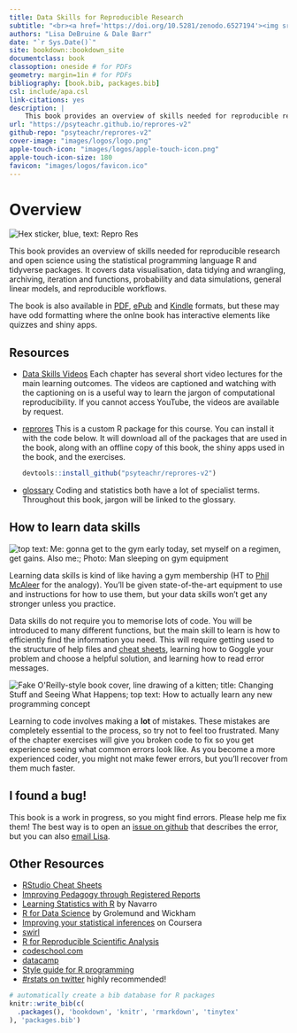 ```yaml
--- 
title: Data Skills for Reproducible Research
subtitle: "<br><a href='https://doi.org/10.5281/zenodo.6527194'><img src='https://zenodo.org/badge/DOI/10.5281/zenodo.6527194.svg' alt='DOI: 10.5281/zenodo.6527194'></a>"
authors: "Lisa DeBruine & Dale Barr"
date: "`r Sys.Date()`"
site: bookdown::bookdown_site
documentclass: book
classoption: oneside # for PDFs
geometry: margin=1in # for PDFs
bibliography: [book.bib, packages.bib]
csl: include/apa.csl
link-citations: yes
description: |
    This book provides an overview of skills needed for reproducible research and open science using the statistical programming language R and tidyverse packages. It covers data visualisation, data tidying and wrangling, archiving, iteration and functions, probability and data simulations, general linear models, and reproducible workflows.
url: "https://psyteachr.github.io/reprores-v2"
github-repo: "psyteachr/reprores-v2"
cover-image: "images/logos/logo.png"
apple-touch-icon: "images/logos/apple-touch-icon.png"
apple-touch-icon-size: 180
favicon: "images/logos/favicon.ico"
---
```


# Overview {-}

<div class="small_right"><img src="images/logos/logo.png" alt="Hex sticker, blue, text: Repro Res" /></div>

This book provides an overview of skills needed for reproducible research and open science using the statistical programming language R and tidyverse packages. It covers data visualisation, data tidying and wrangling, archiving, iteration and functions, probability and data simulations, general linear models, and reproducible workflows.


The book is also available in [PDF](reprores-v2.pdf), [ePub](reprores-v2.epub) and [Kindle](reprores-v2.mobi) formats, but these may have odd formatting where the onlne book has interactive elements like quizzes and shiny apps.


## Resources {-}

* [Data Skills Videos](https://www.youtube.com/playlist?list=PLA2iRWVwbpTKqULIFGBIe4Bg-YounTV1J){target="_blank"}
    Each chapter has several short video lectures for the main learning outcomes. The videos are captioned and watching with the captioning on is a useful way to learn the jargon of computational reproducibility. If you cannot access YouTube, the videos are available by request.

* [reprores](https://github.com/psyteachr/reprores-v2){target="_blank"}
    This is a custom R package for this course. You can install it with the code below. It will download all of the packages that are used in the book, along with an offline copy of this book, the shiny apps used in the book, and the exercises.
    
    ```r
    devtools::install_github("psyteachr/reprores-v2")
    ```

* [glossary](https://psyteachr.github.io/glossary){target="_blank"}
    Coding and statistics both have a lot of specialist terms. Throughout this book, jargon will be linked to the glossary.
    
## How to learn data skills {-}

<div class="left meme"><img src="images/memes/gym_sleep.jpg" 
    alt="top text: Me: gonna get to the gym early today, set myself on a regimen, get gains. Also me:; Photo: Man sleeping on gym equipment" /></div>

Learning data skills is kind of like having a gym membership (HT to [Phil McAleer](https://twitter.com/McAleerP) for the analogy). You'll be given state-of-the-art equipment to use and instructions for how to use them, but your data skills won't get any stronger unless you practice. 

Data skills do not require you to memorise lots of code. You will be introduced to many different functions, but the main skill to learn is how to efficiently find the information you need. This will require getting used to the structure of help files and [cheat sheets](https://www.rstudio.com/resources/cheatsheets/){target="_blank"}, learning how to Goggle your problem and choose a helpful solution, and learning how to read error messages.

<div class="right meme"><img src="images/memes/changing-stuff.jpg" 
     alt="Fake O'Reilly-style book cover, line drawing of a kitten; title: Changing Stuff and Seeing What Happens; top text: How to actually learn any new programming concept" /></a></div>

Learning to code involves making a **lot** of mistakes. These mistakes are completely essential to the process, so try not to feel too frustrated. Many of the chapter exercises will give you broken code to fix so you get experience seeing what common errors look like. As you become a more experienced coder, you might not make fewer errors, but you'll recover from them much faster.

## I found a bug! {-}

This book is a work in progress, so you might find errors. Please help me fix them! The best way is to open an [issue on github](https://github.com/PsyTeachR/reprores-v2/issues){target="_blank"} that describes the error, but you can also [email Lisa](mailto:lisa.debruine@glasgow.ac.uk?subject=reprores).

## Other Resources {-}

- [RStudio Cheat Sheets](https://www.rstudio.com/resources/cheatsheets/) 
- [Improving Pedagogy through Registered Reports](https://psyarxiv.com/q34k8)
- [Learning Statistics with R](https://learningstatisticswithr-bookdown.netlify.com) by Navarro
- [R for Data Science](http://r4ds.had.co.nz) by Grolemund and Wickham
- [Improving your statistical inferences](https://www.coursera.org/learn/statistical-inferences/) on Coursera
- [swirl](http://swirlstats.com)
- [R for Reproducible Scientific Analysis](http://swcarpentry.github.io/r-novice-gapminder/)
- [codeschool.com](http://tryr.codeschool.com)
- [datacamp](https://www.datacamp.com/courses/free-introduction-to-r)
- [Style guide for R programming](http://style.tidyverse.org)
- [#rstats on twitter](https://twitter.com/search?q=%2523rstats) highly recommended!

```r
# automatically create a bib database for R packages
knitr::write_bib(c(
  .packages(), 'bookdown', 'knitr', 'rmarkdown', 'tinytex'
), 'packages.bib')
```